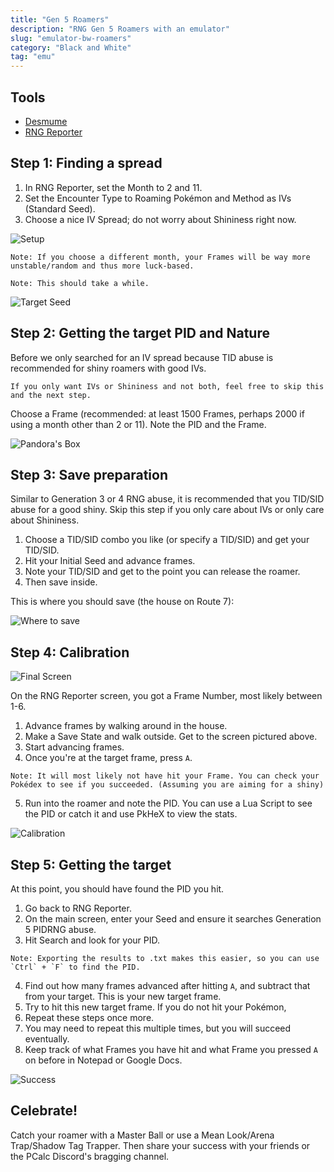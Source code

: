 ```yaml
---
title: "Gen 5 Roamers"
description: "RNG Gen 5 Roamers with an emulator"
slug: "emulator-bw-roamers"
category: "Black and White"
tag: "emu"
---
```


## Tools

- [Desmume](https://www.pokemonrng.com/desmume-setup)
- [RNG Reporter](https://github.com/Admiral-Fish/RNGReporter/releases)

## Step 1: Finding a spread

1. In RNG Reporter, set the Month to 2 and 11.
2. Set the Encounter Type to Roaming Pokémon and Method as IVs (Standard Seed).
3. Choose a nice IV Spread; do not worry about Shininess right now.

![Setup](/images/Black-and-White/Roamer/Setup.png)

```
Note: If you choose a different month, your Frames will be way more unstable/random and thus more luck-based.
```

```
Note: This should take a while.
```

![Target Seed](/images/Black-and-White/Roamer/Target.png)

## Step 2: Getting the target PID and Nature

Before we only searched for an IV spread because TID abuse is recommended for shiny roamers with good IVs.

```
If you only want IVs or Shininess and not both, feel free to skip this and the next step.
```

Choose a Frame (recommended: at least 1500 Frames, perhaps 2000 if using a month other than 2 or 11). Note the PID and the Frame.

![Pandora's Box](/images/Black-and-White/Roamer/Pandora.png)

## Step 3: Save preparation

Similar to Generation 3 or 4 RNG abuse, it is recommended that you TID/SID abuse for a good shiny. Skip this step if you only care about IVs or only care about Shininess.

1. Choose a TID/SID combo you like (or specify a TID/SID) and get your TID/SID.
2. Hit your Initial Seed and advance frames.
3. Note your TID/SID and get to the point you can release the roamer.
4. Then save inside.

This is where you should save (the house on Route 7):

![Where to save](/images/Black-and-White/Roamer/Save.png)

## Step 4: Calibration

![Final Screen](/images/Black-and-White/Roamer/Final-Screen.png)

On the RNG Reporter screen, you got a Frame Number, most likely between 1-6.

1. Advance frames by walking around in the house.
2. Make a Save State and walk outside. Get to the screen pictured above.
3. Start advancing frames.
4. Once you're at the target frame, press `A`.

```
Note: It will most likely not have hit your Frame. You can check your Pokédex to see if you succeeded. (Assuming you are aiming for a shiny)
```

5. Run into the roamer and note the PID. You can use a Lua Script to see the PID or catch it and use PkHeX to view the stats.

![Calibration](/images/Black-and-White/Roamer/Calibration.png)

## Step 5: Getting the target

At this point, you should have found the PID you hit.

1. Go back to RNG Reporter.
2. On the main screen, enter your Seed and ensure it searches Generation 5 PIDRNG abuse.
3. Hit Search and look for your PID.

```
Note: Exporting the results to .txt makes this easier, so you can use `Ctrl` + `F` to find the PID.
```

4. Find out how many frames advanced after hitting `A`, and subtract that from your target. This is your new target frame.
5. Try to hit this new target frame. If you do not hit your Pokémon,
6. Repeat these steps once more.
7. You may need to repeat this multiple times, but you will succeed eventually.
8. Keep track of what Frames you have hit and what Frame you pressed `A` on before in Notepad or Google Docs.

![Success](/images/Black-and-White/Roamer/Success.png)

## Celebrate!

Catch your roamer with a Master Ball or use a Mean Look/Arena Trap/Shadow Tag Trapper. Then share your success with your friends or the PCalc Discord's bragging channel.
